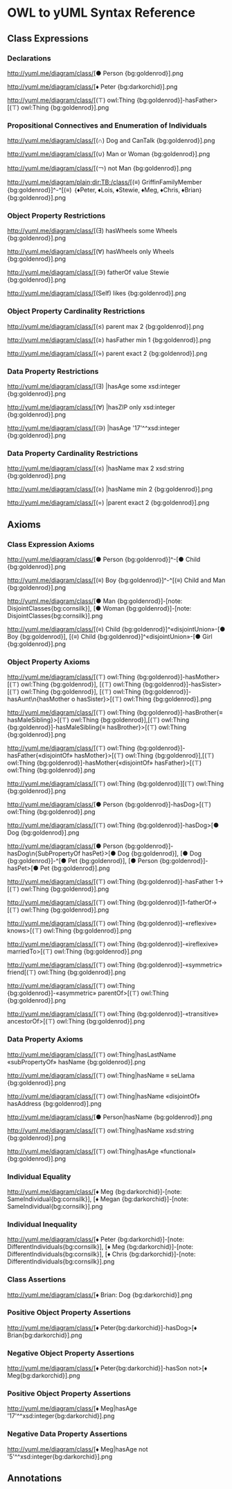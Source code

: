 
= OWL to yUML Syntax Reference =


== Class Expressions ==

=== Declarations ===

{{{Declaration(Class(Person))}}}
http://yuml.me/diagram/class/[● Person {bg:goldenrod}].png

{{{Declaration(NamedIndividual(Peter))}}}
http://yuml.me/diagram/class/[♦ Peter {bg:darkorchid}].png

{{{Declaration(ObjectProperty(hasFather))}}}
http://yuml.me/diagram/class/[(⊤) owl:Thing {bg:goldenrod}]-hasFather>[(⊤) owl:Thing {bg:goldenrod}].png


=== Propositional Connectives and Enumeration of Individuals ===

{{{ObjectIntersectionOf(Dog CanTalk)}}}
http://yuml.me/diagram/class/[(∩) Dog and CanTalk {bg:goldenrod}].png

{{{ObjectUnionOf(Man Woman)}}}
http://yuml.me/diagram/class/[(∪) Man or Woman {bg:goldenrod}].png

{{{ObjectComplementOf(Man)}}}
http://yuml.me/diagram/class/[(￢) not Man {bg:goldenrod}].png

{{{EquivalentClasses(GriffinFamilyMember ObjectOneOf(Peter Lois Stewie Meg Chris Brian))}}}
http://yuml.me/diagram/plain;dir:TB;/class/[(≡) GriffinFamilyMember {bg:goldenrod}]^-^[(≡) ｛♦Peter‚ ♦Lois‚ ♦Stewie‚ ♦Meg‚ ♦Chris‚ ♦Brian｝ {bg:goldenrod}].png


=== Object Property Restrictions ===

{{{ObjectSomeValuesFrom(hasWheels Wheels)}}}
http://yuml.me/diagram/class/[(Ǝ) hasWheels some Wheels {bg:goldenrod}].png

{{{ObjectAllValuesFrom(hasWheels Wheels)}}}
http://yuml.me/diagram/class/[(∀) hasWheels only Wheels {bg:goldenrod}].png

{{{ObjectHasValue(fatherOf Stewie)}}}
http://yuml.me/diagram/class/[(∋) fatherOf value Stewie {bg:goldenrod}].png

{{{ObjectHasSelf(likes)}}}
http://yuml.me/diagram/class/[(Self) likes {bg:goldenrod}].png


=== Object Property Cardinality Restrictions ===

{{{ObjectMaxCardinality(parent 2)}}}
http://yuml.me/diagram/class/[(≤) parent max 2 {bg:goldenrod}].png

{{{ObjectMinCardinality(hasFather 2)}}}
http://yuml.me/diagram/class/[(≥) hasFather min 1 {bg:goldenrod}].png

{{{ObjectExactCardinality(parent 2)}}}
http://yuml.me/diagram/class/[(=) parent exact 2 {bg:goldenrod}].png


=== Data Property Restrictions ===

{{{DataSomeValuesFrom(hasAge xsd:integer)}}}
http://yuml.me/diagram/class/[(Ǝ) |hasAge some xsd:integer {bg:goldenrod}].png

{{{DataAllValuesFrom(hasZIP xsd:integer)}}}
http://yuml.me/diagram/class/[(∀) |hasZIP only xsd:integer {bg:goldenrod}].png

{{{DataHasValue(hasAge "17"^^xsd:integer)}}}
http://yuml.me/diagram/class/[(∋) |hasAge '17'^^xsd:integer {bg:goldenrod}].png



=== Data Property Cardinality Restrictions ===

{{{DataMaxCardinality(2 hasName xsd:string)}}}
http://yuml.me/diagram/class/[(≤) |hasName max 2 xsd:string {bg:goldenrod}].png

{{{DataMinCardinality(2 hasName)}}}
http://yuml.me/diagram/class/[(≥) |hasName min 2  {bg:goldenrod}].png

{{{ObjectExactCardinality(parent 2)}}}
http://yuml.me/diagram/class/[(=) |parent exact 2 {bg:goldenrod}].png


== Axioms ==


=== Class Expression Axioms ===

{{{SubClassOf(Child Person)}}}
http://yuml.me/diagram/class/[● Person {bg:goldenrod}]^-[● Child {bg:goldenrod}].png

{{{EquivalentClasses(Boy ObjectIntersectionOf(Child Man))}}}
http://yuml.me/diagram/class/[(≡) Boy {bg:goldenrod}]^-^[(≡) Child and Man {bg:goldenrod}].png

{{{DisjointClasses(Man Woman)}}}
http://yuml.me/diagram/class/[● Man {bg:goldenrod}]-[note: DisjointClasses{bg:cornsilk}], [● Woman {bg:goldenrod}]-[note: DisjointClasses{bg:cornsilk}].png

{{{DisjointUnion(Child Boy Girl)}}}
http://yuml.me/diagram/class/[(≡) Child {bg:goldenrod}]^«disjointUnion»-[● Boy {bg:goldenrod}], [(≡) Child {bg:goldenrod}]^«disjointUnion»-[● Girl {bg:goldenrod}].png



=== Object Property Axioms ===

{{{SubObjectPropertyOf(ObjectPropertyChain(hasMother hasSister) hasAunt)}}}
http://yuml.me/diagram/class/[(⊤) owl:Thing {bg:goldenrod}]-hasMother>[(⊤) owl:Thing {bg:goldenrod}], [(⊤) owl:Thing {bg:goldenrod}]-hasSister>[(⊤) owl:Thing {bg:goldenrod}], [(⊤) owl:Thing {bg:goldenrod}]-hasAunt\n{hasMother o hasSister}>[(⊤) owl:Thing {bg:goldenrod}].png

{{{EquivalentObjectProperties(hasBrother hasMaleSibling)}}}
http://yuml.me/diagram/class/[(⊤) owl:Thing {bg:goldenrod}]-hasBrother{≡ hasMaleSibling}>[(⊤) owl:Thing {bg:goldenrod}],[(⊤) owl:Thing {bg:goldenrod}]-hasMaleSibling{≡ hasBrother}>[(⊤) owl:Thing {bg:goldenrod}].png

{{{DisjointObjectProperties(hasFather hasMother)}}}
http://yuml.me/diagram/class/[(⊤) owl:Thing {bg:goldenrod}]-hasFather{«disjointOf» hasMother}>[(⊤) owl:Thing {bg:goldenrod}],[(⊤) owl:Thing {bg:goldenrod}]-hasMother{«disjointOf» hasFather}>[(⊤) owl:Thing {bg:goldenrod}].png

{{{InverseObjectProperties(hasFather fatherOf)}}}
http://yuml.me/diagram/class/[(⊤) owl:Thing {bg:goldenrod}]<fatherOf-hasFather>[(⊤) owl:Thing {bg:goldenrod}].png

{{{ObjectPropertyDomain(hasDog Person)}}}
http://yuml.me/diagram/class/[● Person {bg:goldenrod}]-hasDog>[(⊤) owl:Thing {bg:goldenrod}].png

{{{ObjectPropertyRange(hasDog Dog)}}}
http://yuml.me/diagram/class/[(⊤) owl:Thing {bg:goldenrod}]-hasDog>[● Dog {bg:goldenrod}].png

{{{ObjectPropertyDomain(hasDog Person) ObjectPropertyRange(hasDog Dog) ObjectPropertyDomain(hasPet Person) ObjectPropertyRange(hasPet Dog) SubObjectPropertyOf(hasDog hasPet)}}}
http://yuml.me/diagram/class/[● Person {bg:goldenrod}]-hasDog\n{SubPropertyOf hasPet}>[● Dog {bg:goldenrod}], [● Dog {bg:goldenrod}]-^[● Pet {bg:goldenrod}], [● Person {bg:goldenrod}]-hasPet>[● Pet {bg:goldenrod}].png

{{{FunctionalObjectProperty(hasFather)}}}
http://yuml.me/diagram/class/[(⊤) owl:Thing {bg:goldenrod}]-hasFather 1->[(⊤) owl:Thing {bg:goldenrod}].png

{{{InverseFunctionalObjectProperty(fatherOf)}}}
http://yuml.me/diagram/class/[(⊤) owl:Thing {bg:goldenrod}]1-fatherOf->[(⊤) owl:Thing {bg:goldenrod}].png

{{{ReflexiveObjectProperty(knows)}}}
http://yuml.me/diagram/class/[(⊤) owl:Thing {bg:goldenrod}]-«reflexive» knows>[(⊤) owl:Thing {bg:goldenrod}].png

{{{IrreflexiveObjectProperty(marriedTo)}}}
http://yuml.me/diagram/class/[(⊤) owl:Thing {bg:goldenrod}]-«ireflexive» marriedTo>[(⊤) owl:Thing {bg:goldenrod}].png

{{{SymmetricObjectProperty(friend)}}}
http://yuml.me/diagram/class/[(⊤) owl:Thing {bg:goldenrod}]-«symmetric» friend[(⊤) owl:Thing {bg:goldenrod}].png

{{{AsymmetricObjectProperty(parentOf)}}}
http://yuml.me/diagram/class/[(⊤) owl:Thing {bg:goldenrod}]-«asymmetric» parentOf>[(⊤) owl:Thing {bg:goldenrod}].png

{{{TransitiveObjectProperty(ancestorOf)}}}
http://yuml.me/diagram/class/[(⊤) owl:Thing {bg:goldenrod}]-«transitive» ancestorOf>[(⊤) owl:Thing {bg:goldenrod}].png



=== Data Property Axioms ===

{{{SubDataPropertyOf(hasLastName hasName)}}}
http://yuml.me/diagram/class/[(⊤) owl:Thing|hasLastName «subPropertyOf» hasName {bg:goldenrod}].png

{{{EquivalentDataProperties(hasName seLlama)}}}
http://yuml.me/diagram/class/[(⊤) owl:Thing|hasName ≡ seLlama {bg:goldenrod}].png

{{{DisjointDataProperties(hasName hasAddress)}}}
http://yuml.me/diagram/class/[(⊤) owl:Thing|hasName «disjointOf» hasAddress {bg:goldenrod}].png

{{{DataPropertyDomain(hasName Person)}}}
http://yuml.me/diagram/class/[● Person|hasName {bg:goldenrod}].png

{{{DataPropertyRange(hasName xsd:string)}}}
http://yuml.me/diagram/class/[(⊤) owl:Thing|hasName xsd:string {bg:goldenrod}].png

{{{FunctionalDataProperty(hasAge)}}}
http://yuml.me/diagram/class/[(⊤) owl:Thing|hasAge «functional» {bg:goldenrod}].png


===  Individual Equality ===

{{{ SameIndividual(Meg Megan)}}}
http://yuml.me/diagram/class/[♦ Meg {bg:darkorchid}]-[note: SameIndividual{bg:cornsilk}], [♦ Megan {bg:darkorchid}]-[note: SameIndividual{bg:cornsilk}].png


===  Individual Inequality ===

{{{ DifferentIndividuals(Peter Meg Chris Stewie)}}}
http://yuml.me/diagram/class/[♦ Peter {bg:darkorchid}]-[note: DifferentIndividuals{bg:cornsilk}], [♦ Meg {bg:darkorchid}]-[note: DifferentIndividuals{bg:cornsilk}], [♦ Chris {bg:darkorchid}]-[note: DifferentIndividuals{bg:cornsilk}].png


=== Class Assertions ===

{{{ ClassAssertion(Dog Brian)}}}
http://yuml.me/diagram/class/[♦ Brian: Dog {bg:darkorchid}].png


===  Positive Object Property Assertions ===

{{{ ObjectPropertyAssertion(hasDog Peter Brian)}}}
http://yuml.me/diagram/class/[♦ Peter{bg:darkorchid}]-hasDog>[♦ Brian{bg:darkorchid}].png



===  Negative Object Property Assertions ===

{{{ NegativeObjectPropertyAssertion(hasSon Peter Meg)}}}
http://yuml.me/diagram/class/[♦ Peter{bg:darkorchid}]-hasSon not>[♦ Meg{bg:darkorchid}].png


===  Positive Object Property Assertions ===

{{{ DataPropertyAssertion(hasAge Meg "17"^^xsd:integer)}}}
http://yuml.me/diagram/class/[♦ Meg|hasAge '17'^^xsd:integer{bg:darkorchid}].png


===  Negative Data Property Assertions ===

{{{ NegativeDataPropertyAssertion(hasAge Meg "5"^^xsd:integer)}}}
http://yuml.me/diagram/class/[♦ Meg|hasAge not '5'^^xsd:integer{bg:darkorchid}].png


== Annotations ==